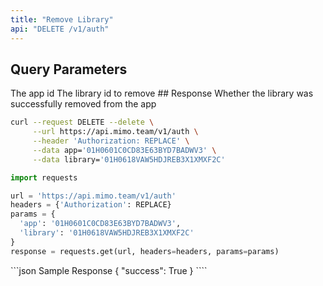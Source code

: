 ```yaml
---
title: "Remove Library"
api: "DELETE /v1/auth"
---
```


## Query Parameters

<ParamField query="app" type="string" required>
  The app id
</ParamField>
<ParamField query="library" type="string" required>
  The library id to remove
</ParamField>
## Response
<ResponseField name="success" type="boolean" required>
  Whether the library was successfully removed from the app
</ResponseField>
<RequestExample>

```bash cURL
curl --request DELETE --delete \
     --url https://api.mimo.team/v1/auth \
     --header 'Authorization: REPLACE' \
     --data app='01H0601C0CD83E63BYD7BADWV3' \
     --data library='01H0618VAW5HDJREB3X1XMXF2C'
```

```python Python
import requests

url = 'https://api.mimo.team/v1/auth'
headers = {'Authorization': REPLACE}
params = {
  'app': '01H0601C0CD83E63BYD7BADWV3',
  'library': '01H0618VAW5HDJREB3X1XMXF2C'
}
response = requests.get(url, headers=headers, params=params)

```

</RequestExample>
<ResponseExample>
```json Sample Response
{
  "success": True
}
````

</ResponseExample>
